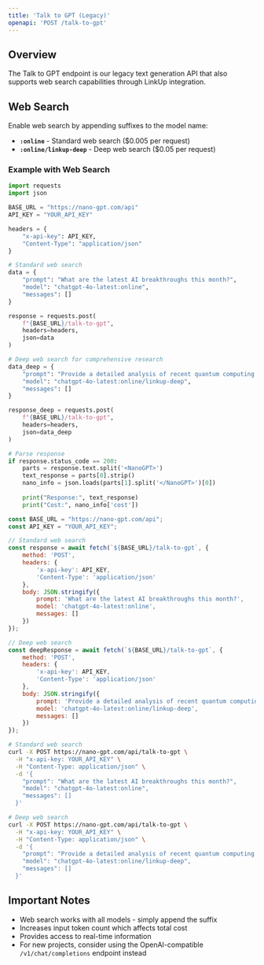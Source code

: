 ```yaml
---
title: 'Talk to GPT (Legacy)'
openapi: 'POST /talk-to-gpt'
---
```


## Overview

The Talk to GPT endpoint is our legacy text generation API that also supports web search capabilities through LinkUp integration.

## Web Search

Enable web search by appending suffixes to the model name:

- **`:online`** - Standard web search ($0.005 per request)
- **`:online/linkup-deep`** - Deep web search ($0.05 per request)

### Example with Web Search

<CodeGroup>

```python Python
import requests
import json

BASE_URL = "https://nano-gpt.com/api"
API_KEY = "YOUR_API_KEY"

headers = {
    "x-api-key": API_KEY,
    "Content-Type": "application/json"
}

# Standard web search
data = {
    "prompt": "What are the latest AI breakthroughs this month?",
    "model": "chatgpt-4o-latest:online",
    "messages": []
}

response = requests.post(
    f"{BASE_URL}/talk-to-gpt",
    headers=headers,
    json=data
)

# Deep web search for comprehensive research
data_deep = {
    "prompt": "Provide a detailed analysis of recent quantum computing advances",
    "model": "chatgpt-4o-latest:online/linkup-deep",
    "messages": []
}

response_deep = requests.post(
    f"{BASE_URL}/talk-to-gpt",
    headers=headers,
    json=data_deep
)

# Parse response
if response.status_code == 200:
    parts = response.text.split('<NanoGPT>')
    text_response = parts[0].strip()
    nano_info = json.loads(parts[1].split('</NanoGPT>')[0])
    
    print("Response:", text_response)
    print("Cost:", nano_info['cost'])
```

```javascript JavaScript
const BASE_URL = "https://nano-gpt.com/api";
const API_KEY = "YOUR_API_KEY";

// Standard web search
const response = await fetch(`${BASE_URL}/talk-to-gpt`, {
    method: 'POST',
    headers: {
        'x-api-key': API_KEY,
        'Content-Type': 'application/json'
    },
    body: JSON.stringify({
        prompt: 'What are the latest AI breakthroughs this month?',
        model: 'chatgpt-4o-latest:online',
        messages: []
    })
});

// Deep web search
const deepResponse = await fetch(`${BASE_URL}/talk-to-gpt`, {
    method: 'POST',
    headers: {
        'x-api-key': API_KEY,
        'Content-Type': 'application/json'
    },
    body: JSON.stringify({
        prompt: 'Provide a detailed analysis of recent quantum computing advances',
        model: 'chatgpt-4o-latest:online/linkup-deep',
        messages: []
    })
});
```

```bash cURL
# Standard web search
curl -X POST https://nano-gpt.com/api/talk-to-gpt \
  -H "x-api-key: YOUR_API_KEY" \
  -H "Content-Type: application/json" \
  -d '{
    "prompt": "What are the latest AI breakthroughs this month?",
    "model": "chatgpt-4o-latest:online",
    "messages": []
  }'

# Deep web search
curl -X POST https://nano-gpt.com/api/talk-to-gpt \
  -H "x-api-key: YOUR_API_KEY" \
  -H "Content-Type: application/json" \
  -d '{
    "prompt": "Provide a detailed analysis of recent quantum computing advances",
    "model": "chatgpt-4o-latest:online/linkup-deep",
    "messages": []
  }'
```

</CodeGroup>

## Important Notes

- Web search works with all models - simply append the suffix
- Increases input token count which affects total cost
- Provides access to real-time information
- For new projects, consider using the OpenAI-compatible `/v1/chat/completions` endpoint instead 